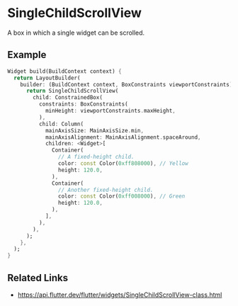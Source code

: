 

<Meta of={SingleChildScrollViewStories} />

# SingleChildScrollView

A box in which a single widget can be scrolled.

## Example

```dart liveslice=SingleChildScrollView mockup=iPhone7
Widget build(BuildContext context) {
  return LayoutBuilder(
    builder: (BuildContext context, BoxConstraints viewportConstraints) {
      return SingleChildScrollView(
        child: ConstrainedBox(
          constraints: BoxConstraints(
            minHeight: viewportConstraints.maxHeight,
          ),
          child: Column(
            mainAxisSize: MainAxisSize.min,
            mainAxisAlignment: MainAxisAlignment.spaceAround,
            children: <Widget>[
              Container(
                // A fixed-height child.
                color: const Color(0xff808000), // Yellow
                height: 120.0,
              ),
              Container(
                // Another fixed-height child.
                color: const Color(0xff008000), // Green
                height: 120.0,
              ),
            ],
          ),
        ),
      );
    },
  );
}
```

## Related Links

- https://api.flutter.dev/flutter/widgets/SingleChildScrollView-class.html
